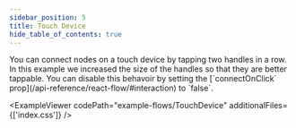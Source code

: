 ```yaml
---
sidebar_position: 5
title: Touch Device
hide_table_of_contents: true
---
```



<ExampleLayout>
You can connect nodes on a touch device by tapping two handles in a row. In this example we increased the size of the handles so that they are better tappable. You can disable this behavoir by setting the [`connectOnClick` prop](/api-reference/react-flow/#interaction) to `false`.

<ExampleViewer
  codePath="example-flows/TouchDevice"
  additionalFiles={['index.css']}
/>
</ExampleLayout>
